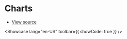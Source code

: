 # Charts


- [View source](https://github.com/dream-num/univer-documentation/blob/dev/showcase/sheets/chart/entry.tsx)

<Showcase lang="en-US" toolbar={{ showCode: true }} />

